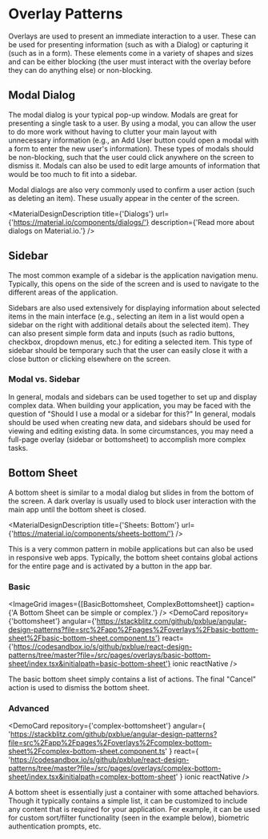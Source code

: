 
<!-- KEYWORDS: design pattern overlay modal sidebar popup dialog -->

# Overlay Patterns

Overlays are used to present an immediate interaction to a user. These can be used for presenting information (such as with a Dialog) or capturing it (such as in a form). These elements come in a variety of shapes and sizes and can be either blocking (the user must interact with the overlay before they can do anything else) or non-blocking.

## Modal Dialog

The modal dialog is your typical pop-up window. Modals are great for presenting a single task to a user. By using a modal, you can allow the user to do more work without having to clutter your main layout with unnecessary information (e.g., an Add User button could open a modal with a form to enter the new user's information). These types of modals should be non-blocking, such that the user could click anywhere on the screen to dismiss it. Modals can also be used to edit large amounts of information that would be too much to fit into a sidebar.

Modal dialogs are also very commonly used to confirm a user action (such as deleting an item). These usually appear in the center of the screen.

<MaterialDesignDescription
    title={'Dialogs'}
    url={'https://material.io/components/dialogs/'}
    description={'Read more about dialogs on Material.io.'}
/>

## Sidebar

The most common example of a sidebar is the application navigation menu. Typically, this opens on the side of the screen and is used to navigate to the different areas of the application.

Sidebars are also used extensively for displaying information about selected items in the main interface (e.g., selecting an item in a list would open a sidebar on the right with additional details about the selected item). They can also present simple form data and inputs (such as radio buttons, checkbox, dropdown menus, etc.) for editing a selected item. This type of sidebar should be temporary such that the user can easily close it with a close button or clicking elsewhere on the screen.

### Modal vs. Sidebar

In general, modals and sidebars can be used together to set up and display complex data. When building your application, you may be faced with the question of "Should I use a modal or a sidebar for this?" In general, modals should be used when creating new data, and sidebars should be used for viewing and editing existing data. In some circumstances, you may need a full-page overlay (sidebar or bottomsheet) to accomplish more complex tasks.

## Bottom Sheet

A bottom sheet is similar to a modal dialog but slides in from the bottom of the screen. A dark overlay is usually used to block user interaction with the main app until the bottom sheet is closed.

<MaterialDesignDescription title={'Sheets: Bottom'} url={'https://material.io/components/sheets-bottom/'} />

This is a very common pattern in mobile applications but can also be used in responsive web apps. Typically, the bottom sheet contains global actions for the entire page and is activated by a button in the app bar.

### Basic

<ImageGrid images={[BasicBottomsheet, ComplexBottomsheet]} caption={'A Bottom Sheet can be simple or complex.'} />
<DemoCard repository={'bottomsheet'} angular={'https://stackblitz.com/github/pxblue/angular-design-patterns?file=src%2Fapp%2Fpages%2Foverlays%2Fbasic-bottom-sheet%2Fbasic-bottom-sheet.component.ts'} react={'https://codesandbox.io/s/github/pxblue/react-design-patterns/tree/master?file=/src/pages/overlays/basic-bottom-sheet/index.tsx&initialpath=basic-bottom-sheet'} ionic reactNative />

The basic bottom sheet simply contains a list of actions. The final "Cancel" action is used to dismiss the bottom sheet.

### Advanced

<DemoCard
    repository={'complex-bottomsheet'}
    angular={
        'https://stackblitz.com/github/pxblue/angular-design-patterns?file=src%2Fapp%2Fpages%2Foverlays%2Fcomplex-bottom-sheet%2Fcomplex-bottom-sheet.component.ts'
    }
    react={
        'https://codesandbox.io/s/github/pxblue/react-design-patterns/tree/master?file=/src/pages/overlays/complex-bottom-sheet/index.tsx&initialpath=complex-bottom-sheet'
    }
    ionic
    reactNative
/>

A bottom sheet is essentially just a container with some attached behaviors. Though it typically contains a simple list, it can be customized to include any content that is required for your application. For example, it can be used for custom sort/filter functionality (seen in the example below), biometric authentication prompts, etc.
